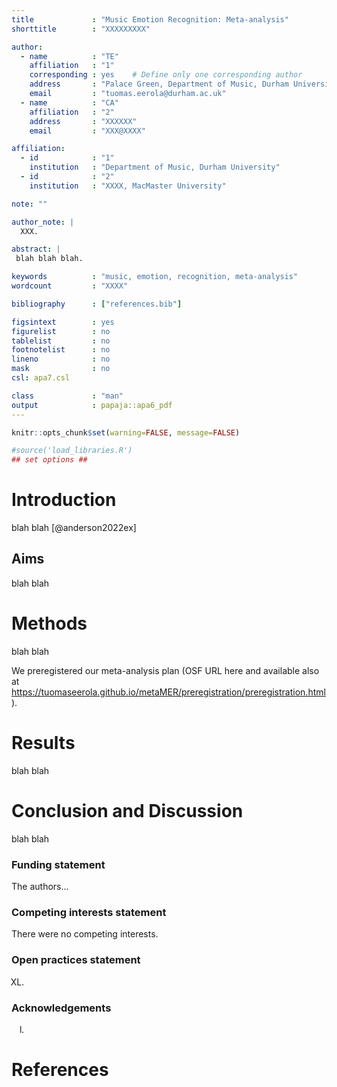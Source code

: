 ```yaml
---
title             : "Music Emotion Recognition: Meta-analysis"
shorttitle        : "XXXXXXXXX"

author: 
  - name          : "TE"
    affiliation   : "1"
    corresponding : yes    # Define only one corresponding author
    address       : "Palace Green, Department of Music, Durham University, DH1 3RL Durham, United Kingdom"
    email         : "tuomas.eerola@durham.ac.uk"
  - name          : "CA"
    affiliation   : "2"
    address       : "XXXXXX"
    email         : "XXX@XXXX"

affiliation:
  - id            : "1"
    institution   : "Department of Music, Durham University"
  - id            : "2"
    institution   : "XXXX, MacMaster University"

note: ""

author_note: |
  XXX.

abstract: |
 blah blah blah.

keywords          : "music, emotion, recognition, meta-analysis"
wordcount         : "XXXX"

bibliography      : ["references.bib"]

figsintext        : yes
figurelist        : no
tablelist         : no
footnotelist      : no
lineno            : no
mask              : no
csl: apa7.csl

class             : "man"
output            : papaja::apa6_pdf
---
```


```r
knitr::opts_chunk$set(warning=FALSE, message=FALSE)
```

```r
#source('load_libraries.R')
## set options ##
```


# Introduction

blah blah [@anderson2022ex]


## Aims

blah blah

# Methods

blah blah

We preregistered our meta-analysis plan (OSF URL here and available also at [https://tuomaseerola.github.io/metaMER/preregistration/preregistration.html](https://tuomaseerola.github.io/metaMER/preregistration/preregistration.html)).

# Results

blah blah

# Conclusion and Discussion

blah blah

### Funding statement

The authors... 

### Competing interests statement

There were no competing interests.

### Open practices statement

XXXX. 

### Acknowledgements

xxxxx.

# References

